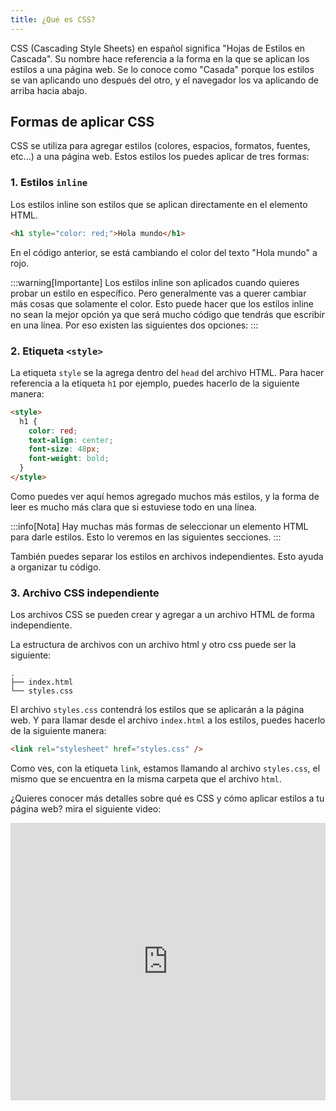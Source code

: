 ```yaml
---
title: ¿Qué es CSS?
---
```


CSS (Cascading Style Sheets) en español significa "Hojas de Estilos en Cascada". Su nombre hace referencia a la forma en la que se aplican los estilos a una página web. Se lo conoce como "Casada" porque los estilos se van aplicando uno después del otro, y el navegador los va aplicando de arriba hacia abajo.

## Formas de aplicar CSS

CSS se utiliza para agregar estilos (colores, espacios, formatos, fuentes, etc...) a una página web. Estos estilos los puedes aplicar de tres formas:

### 1. Estilos `inline`

Los estilos inline son estilos que se aplican directamente en el elemento HTML.

```html
<h1 style="color: red;">Hola mundo</h1>
```

En el código anterior, se está cambiando el color del texto "Hola mundo" a rojo.

:::warning[Importante]
Los estilos inline son aplicados cuando quieres probar un estilo en específico. Pero generalmente vas a querer cambiar más cosas que solamente el color. Esto puede hacer que los estilos inline no sean la mejor opción ya que será mucho código que tendrás que escribir en una línea. Por eso existen las siguientes dos opciones:
:::

### 2. Etiqueta `<style>`

La etiqueta `style` se la agrega dentro del `head` del archivo HTML. Para hacer referencia a la etiqueta `h1` por ejemplo, puedes hacerlo de la siguiente manera:

```html
<style>
  h1 {
    color: red;
    text-align: center;
    font-size: 48px;
    font-weight: bold;
  }
</style>
```

Como puedes ver aquí hemos agregado muchos más estilos, y la forma de leer es mucho más clara que si estuviese todo en una línea.

:::info[Nota]
Hay muchas más formas de seleccionar un elemento HTML para darle estilos. Esto lo veremos en las siguientes secciones.
:::

También puedes separar los estilos en archivos independientes. Esto ayuda a organizar tu código.

### 3. Archivo CSS independiente

Los archivos CSS se pueden crear y agregar a un archivo HTML de forma independiente.

La estructura de archivos con un archivo html y otro css puede ser la siguiente:

```text
.
├── index.html
└── styles.css
```

El archivo `styles.css` contendrá los estilos que se aplicarán a la página web. Y para llamar desde el archivo `index.html` a los estilos, puedes hacerlo de la siguiente manera:

```html
<link rel="stylesheet" href="styles.css" />
```

Como ves, con la etiqueta `link`, estamos llamando al archivo `styles.css`, el mismo que se encuentra en la misma carpeta que el archivo `html`.

¿Quieres conocer más detalles sobre qué es CSS y cómo aplicar estilos a tu página web? mira el siguiente video:

<iframe width="100%" height="444" src="https://www.youtube.com/embed/I_RG3bNjTfQ?si=FMrpVec_Apa05XaU" title="YouTube video player" frameBorder="0" allow="accelerometer; autoplay; clipboard-write; encrypted-media; gyroscope; picture-in-picture; web-share" referrerPolicy="strict-origin-when-cross-origin" allowFullScreen></iframe>
